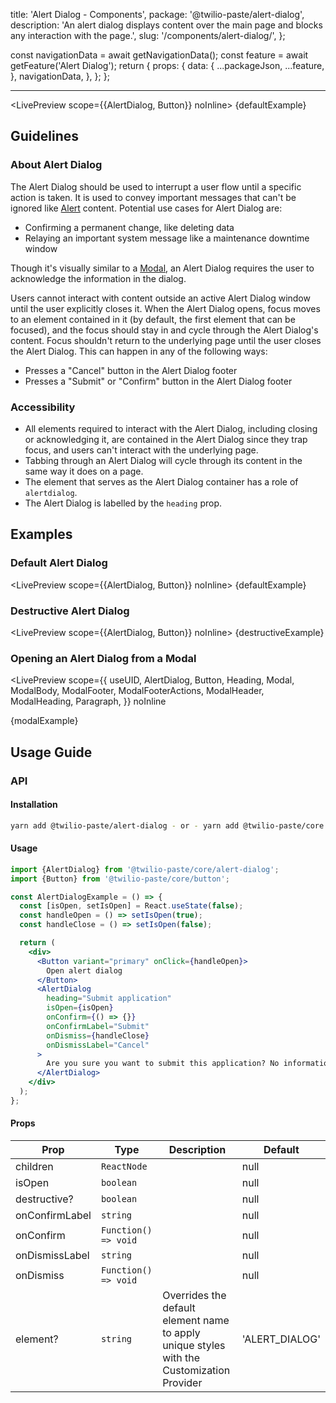   title: 'Alert Dialog - Components',
  package: '@twilio-paste/alert-dialog',
  description: 'An alert dialog displays content over the main page and blocks any interaction with the page.',
  slug: '/components/alert-dialog/',
};



  const navigationData = await getNavigationData();
  const feature = await getFeature('Alert Dialog');
  return {
    props: {
      data: {
        ...packageJson,
        ...feature,
      },
      navigationData,
    },
  };
};

<NormalizedComponentHeader
  categoryRoute={SidebarCategoryRoutes.COMPONENTS}
  githubUrl="https://github.com/twilio-labs/paste/tree/main/packages/paste-core/components/alert-dialog"
  storybookUrl="/?path=/story/components-alert-dialog--alert-dialog-with-two-actions"
  data={props.data}
/>

---

<contentwrapper>

<PageAside data={mdxHeadings} />

<content>

<LivePreview scope={{AlertDialog, Button}} noInline>
  {defaultExample}
</LivePreview>

## Guidelines

### About Alert Dialog

The Alert Dialog should be used to interrupt a user flow until a specific action is taken. It is used to convey important messages that can't be ignored like [Alert](/components/alert) content. Potential use cases for Alert Dialog are:

- Confirming a permanent change, like deleting data
- Relaying an important system message like a maintenance downtime window

Though it's visually similar to a [Modal](/components/modal), an Alert Dialog requires the user to acknowledge the information in the dialog.

Users cannot interact with content outside an active Alert Dialog window until the user explicitly closes it. When the Alert Dialog opens, focus moves to an element contained in it (by default, the first element that can be focused), and the focus should stay in and cycle through the Alert Dialog's content. Focus shouldn't return to the underlying page until the user closes the Alert Dialog. This can happen in any of the following ways:

- Presses a "Cancel" button in the Alert Dialog footer
- Presses a "Submit" or "Confirm" button in the Alert Dialog footer

### Accessibility

- All elements required to interact with the Alert Dialog, including closing or acknowledging it, are contained in the
  Alert Dialog since they trap focus, and users can't interact with the underlying page.
- Tabbing through an Alert Dialog will cycle through its content in the same way it does on a page.
- The element that serves as the Alert Dialog container has a role of `alertdialog`.
- The Alert Dialog is labelled by the `heading` prop.

## Examples

### Default Alert Dialog

<LivePreview scope={{AlertDialog, Button}} noInline>
  {defaultExample}
</LivePreview>

### Destructive Alert Dialog

<LivePreview scope={{AlertDialog, Button}} noInline>
  {destructiveExample}
</LivePreview>

### Opening an Alert Dialog from a Modal

<LivePreview
  scope={{
    useUID,
    AlertDialog,
    Button,
    Heading,
    Modal,
    ModalBody,
    ModalFooter,
    ModalFooterActions,
    ModalHeader,
    ModalHeading,
    Paragraph,
  }}
  noInline
>
  {modalExample}
</LivePreview>

## Usage Guide

### API

#### Installation

```bash
yarn add @twilio-paste/alert-dialog - or - yarn add @twilio-paste/core
```

#### Usage

```jsx
import {AlertDialog} from '@twilio-paste/core/alert-dialog';
import {Button} from '@twilio-paste/core/button';

const AlertDialogExample = () => {
  const [isOpen, setIsOpen] = React.useState(false);
  const handleOpen = () => setIsOpen(true);
  const handleClose = () => setIsOpen(false);

  return (
    <div>
      <Button variant="primary" onClick={handleOpen}>
        Open alert dialog
      </Button>
      <AlertDialog
        heading="Submit application"
        isOpen={isOpen}
        onConfirm={() => {}}
        onConfirmLabel="Submit"
        onDismiss={handleClose}
        onDismissLabel="Cancel"
      >
        Are you sure you want to submit this application? No information can be changed after submitting.
      </AlertDialog>
    </div>
  );
};
```

#### Props

| Prop           | Type                 | Description                                                                               | Default        |
| -------------- | -------------------- | ----------------------------------------------------------------------------------------- | -------------- |
| children       | `ReactNode`          |                                                                                           | null           |
| isOpen         | `boolean`            |                                                                                           | null           |
| destructive?   | `boolean`            |                                                                                           | null           |
| onConfirmLabel | `string`             |                                                                                           | null           |
| onConfirm      | `Function() => void` |                                                                                           | null           |
| onDismissLabel | `string`             |                                                                                           | null           |
| onDismiss      | `Function() => void` |                                                                                           | null           |
| element?       | `string`             | Overrides the default element name to apply unique styles with the Customization Provider | 'ALERT_DIALOG' |

<ChangelogRevealer>
  <Changelog />
</ChangelogRevealer>

</content>

</contentwrapper>
